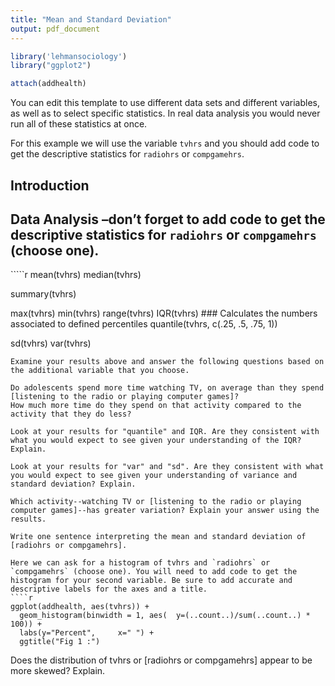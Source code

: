 ```yaml
---
title: "Mean and Standard Deviation"
output: pdf_document
---
```



````r

library('lehmansociology')
library("ggplot2")

attach(addhealth)

````

You can edit this template to use different data sets and different variables, as well as to select specific statistics. In real data analysis you would never run all of these statistics at once.


For this example we will use the variable `tvhrs` and you should add code to get the descriptive statistics for `radiohrs` or `compgamehrs`.



## Introduction
<!-- Write your introduction here: What is this about? -->


## Data Analysis --don't forget to add code to get the descriptive statistics for `radiohrs` or `compgamehrs` (choose one).

`````r
mean(tvhrs)
median(tvhrs)

summary(tvhrs)

max(tvhrs)
min(tvhrs)
range(tvhrs)
IQR(tvhrs)
### Calculates the numbers associated to defined percentiles
quantile(tvhrs, c(.25, .5, .75, 1))

sd(tvhrs)
var(tvhrs)

````
Examine your results above and answer the following questions based on the additional variable that you choose.

Do adolescents spend more time watching TV, on average than they spend [listening to the radio or playing computer games]? 
How much more time do they spend on that activity compared to the activity that they do less?

Look at your results for "quantile" and IQR. Are they consistent with what you would expect to see given your understanding of the IQR? Explain.

Look at your results for "var" and "sd". Are they consistent with what you would expect to see given your understanding of variance and standard deviation? Explain.

Which activity--watching TV or [listening to the radio or playing computer games]--has greater variation? Explain your answer using the results.

Write one sentence interpreting the mean and standard deviation of [radiohrs or compgamehrs].

Here we can ask for a histogram of tvhrs and `radiohrs` or `compgamehrs` (choose one). You will need to add code to get the histogram for your second variable. Be sure to add accurate and descriptive labels for the axes and a title.
````r

ggplot(addhealth, aes(tvhrs)) + 
  geom_histogram(binwidth = 1, aes(  y=(..count..)/sum(..count..) * 100)) + 
  labs(y="Percent",     x=" ") +
  ggtitle("Fig 1 :")

````

Does the distribution of tvhrs or [radiohrs or compgamehrs] appear to be more skewed? Explain.
